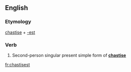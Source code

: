 ==English==

===Etymology===
[[chastise]] + [[-est]]

===Verb===
{{infl|en|verb form}}

# {{archaic}} Second-person singular present simple form of '''[[chastise]]'''

[[fr:chastisest]]